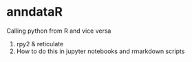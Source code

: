 # anndataR

Calling python from R and vice versa

1. rpy2 & reticulate
2. How to do this in jupyter notebooks and rmarkdown scripts